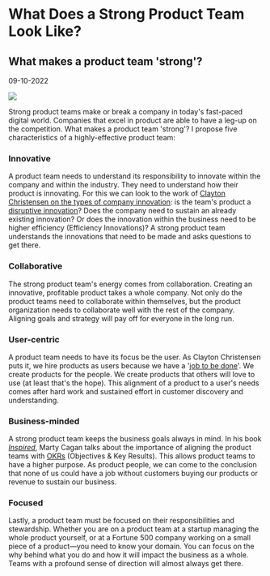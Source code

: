 # <Breadcrumb href="/posts" name="Posts"  /> What Does a Strong Product Team Look Like?

## What makes a product team 'strong'?

<Date>09-10-2022</Date>

<Image src="/post/product-team.jpeg" width={1080} height={720} />

Strong product teams make or break a company in today's fast-paced digital world. Companies that excel in product are able to have a leg-up on the competition. What makes a product team 'strong'? I propose five characteristics of a highly-effective product team:

### Innovative

A product team needs to understand its responsibility to innovate within the company and within the industry. They need to understand how their product is innovating. For this we can look to the work of [Clayton Christensen on the types of company innovation](https://amzn.to/3RSj8hF): is the team's product a [disruptive innovation](https://hbr.org/2015/12/what-is-disruptive-innovation)? Does the company need to sustain an already existing innovation? Or does the innovation within the business need to be higher efficiency (Efficiency Innovations)? A strong product team understands the innovations that need to be made and asks questions to get there.

### Collaborative

The strong product team's energy comes from collaboration. Creating an innovative, profitable product takes a whole company. Not only do the product teams need to collaborate within themselves, but the product organization needs to collaborate well with the rest of the company. Aligning goals and strategy will pay off for everyone in the long run.

### User-centric

A product team needs to have its focus be the user. As Clayton Christensen puts it, we hire products as users because we have a '[job to be done](https://youtu.be/Zn6-KksdOgE)'. We create products for the people. We create products that others will love to use (at least that's the hope). This alignment of a product to a user's needs comes after hard work and sustained effort in customer discovery and understanding.

### Business-minded

A strong product team keeps the business goals always in mind. In his book [_Inspired_](https://amzn.to/3RvIxhs), Marty Cagan talks about the importance of aligning the product teams with [OKRs](https://www.whatmatters.com/faqs/okr-meaning-definition-example) (Objectives & Key Results). This allows product teams to have a higher purpose. As product people, we can come to the conclusion that none of us could have a job without customers buying our products or revenue to sustain our business.

### Focused

Lastly, a product team must be focused on their responsibilities and stewardship. Whether you are on a product team at a startup managing the whole product yourself, or at a Fortune 500 company working on a small piece of a product—you need to know your domain. You can focus on the why behind what you do and how it will impact the business as a whole. Teams with a profound sense of direction will almost always get there.
